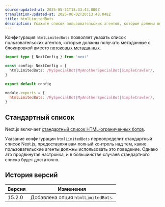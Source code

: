 ```yaml
---
source-updated-at: 2025-05-21T18:33:43.000Z
translation-updated-at: 2025-06-02T20:13:48.048Z
title: htmlLimitedBots
description: Укажите список пользовательских агентов, которые должны получать метаданные с блокировкой.
---
```


Конфигурация `htmlLimitedBots` позволяет указать список пользовательских агентов, которые должны получать метаданные с блокировкой вместо [потоковых метаданных](/docs/app/api-reference/functions/generate-metadata#streaming-metadata).

```ts filename="next.config.ts" switcher
import type { NextConfig } from 'next'

const config: NextConfig = {
  htmlLimitedBots: /MySpecialBot|MyAnotherSpecialBot|SimpleCrawler/,
}

export default config
```

```js filename="next.config.js" switcher
module.exports = {
  htmlLimitedBots: /MySpecialBot|MyAnotherSpecialBot|SimpleCrawler/,
}
```

## Стандартный список

Next.js включает [стандартный список HTML-ограниченных ботов](https://github.com/vercel/next.js/blob/canary/packages/next/src/shared/lib/router/utils/html-bots.ts).

Указание конфигурации `htmlLimitedBots` переопределит стандартный список Next.js, предоставляя вам полный контроль над тем, какие пользовательские агенты должны использовать это поведение. Однако это продвинутая настройка, и в большинстве случаев стандартного списка будет достаточно.

## История версий

| Версия  | Изменения                            |
| ------- | ------------------------------------ |
| 15.2.0  | Добавлена опция `htmlLimitedBots`.   |